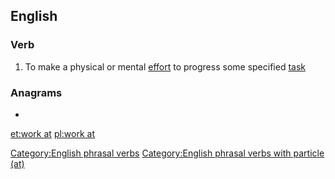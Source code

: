 ==English==

===Verb===
{{en-verb|works at|working at|worked at}}

# {{lb|en|transitive}} To make a physical or mental [[effort]] to progress some specified [[task]]

===Anagrams===
* {{l|en|at work}}

[[Category:English phrasal verbs]]
[[Category:English phrasal verbs with particle (at)]]

[[et:work at]]
[[pl:work at]]